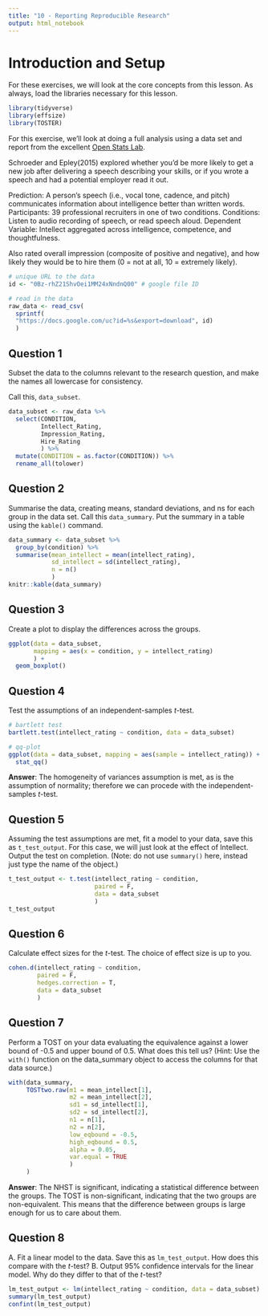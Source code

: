 ---
title: "10 - Reporting Reproducible Research"
output: html_notebook
---

# Introduction and Setup

For these exercises, we will look at the core concepts from this lesson. As always, load the libraries necessary for this lesson.

```{r 10_exercise_libraries, message=FALSE}
library(tidyverse)
library(effsize)
library(TOSTER)
```

For this exercise, we'll look at doing a full analysis using a data set and report from the excellent [Open Stats Lab](https://sites.trinity.edu/osl).

Schroeder and Epley(2015) explored whether you'd be more likely to get a new job after delivering a speech describing your skills, or if you wrote a speech and had a potential employer read it out.

Prediction: A person's speech (i.e., vocal tone, cadence, and pitch) communicates information about intelligence better than written words.
Participants: 39 professional recruiters in one of two conditions. 
Conditions: Listen to audio recording of speech, or read speech aloud.
Dependent Variable: Intellect aggregated across intelligence, competence, and thoughtfulness.

Also rated overall impression (composite of positive and negative), and how likely they would be to hire them (0 = not at all, 10 = extremely likely).

```{r 10_load_data}
# unique URL to the data
id <- "0Bz-rhZ21ShvOei1MM24xNndnQ00" # google file ID

# read in the data
raw_data <- read_csv(
  sprintf(
  "https://docs.google.com/uc?id=%s&export=download", id)
  )
```

## Question 1

Subset the data to the columns relevant to the research question, and make the names all lowercase for consistency. 

Call this, `data_subset`.

```{r 10_question_one}
data_subset <- raw_data %>% 
  select(CONDITION, 
         Intellect_Rating,
         Impression_Rating,
         Hire_Rating
         ) %>%
  mutate(CONDITION = as.factor(CONDITION)) %>%
  rename_all(tolower)
```

## Question 2

Summarise the data, creating means, standard deviations, and ns for each group in the data set. Call this `data_summary`. Put the summary in a table using the `kable()` command.

```{r 10_question_two}
data_summary <- data_subset %>% 
  group_by(condition) %>% 
  summarise(mean_intellect = mean(intellect_rating),
            sd_intellect = sd(intellect_rating),
            n = n()
            )
knitr::kable(data_summary)
```

## Question 3

Create a plot to display the differences across the groups.

```{r 9_question_three}
ggplot(data = data_subset, 
       mapping = aes(x = condition, y = intellect_rating)
       ) +
  geom_boxplot()
```

## Question 4

Test the assumptions of an independent-samples *t*-test.

```{r 10_question_four}
# bartlett test
bartlett.test(intellect_rating ~ condition, data = data_subset)

# qq-plot
ggplot(data = data_subset, mapping = aes(sample = intellect_rating)) +
  stat_qq()
```

**Answer**: The homogeneity of variances assumption is met, as is the assumption of normality; therefore we can procede with the independent-samples *t*-test.

## Question 5

Assuming the test assumptions are met, fit a model to your data, save this as `t_test_output`. For this case, we will just look at the effect of Intellect. Output the test on completion. (Note: do not use `summary()` here, instead just type the name of the object.)

```{r 10_question_five}
t_test_output <- t.test(intellect_rating ~ condition, 
                        paired = F, 
                        data = data_subset
                        )
t_test_output
```

## Question 6

Calculate effect sizes for the *t*-test. The choice of effect size is up to you.

```{r 10_question_six}
cohen.d(intellect_rating ~ condition, 
        paired = F, 
        hedges.correction = T, 
        data = data_subset
        )
```

## Question 7

Perform a TOST on your data evaluating the equivalence against a lower bound of -0.5 and upper bound of 0.5. What does this tell us? (Hint: Use the `with()` function on the data_summary object to access the columns for that data source.)

```{r 10_question_seven}
with(data_summary, 
     TOSTtwo.raw(m1 = mean_intellect[1],
                 m2 = mean_intellect[2],
                 sd1 = sd_intellect[1],
                 sd2 = sd_intellect[2],
                 n1 = n[1],
                 n2 = n[2],
                 low_eqbound = -0.5,
                 high_eqbound = 0.5, 
                 alpha = 0.05, 
                 var.equal = TRUE
                 )
     )
```

**Answer**: The NHST is significant, indicating a statistical difference between the groups. The TOST is non-significant, indicating that the two groups are non-equivalent. This means that the difference between groups is large enough for us to care about them.

## Question 8

A. Fit a linear model to the data. Save this as `lm_test_output`. How does this compare with the *t*-test?
B. Output 95% confidence intervals for the linear model. Why do they differ to that of the *t*-test?

```{r}
lm_test_output <- lm(intellect_rating ~ condition, data = data_subset)
summary(lm_test_output)
confint(lm_test_output)
```



